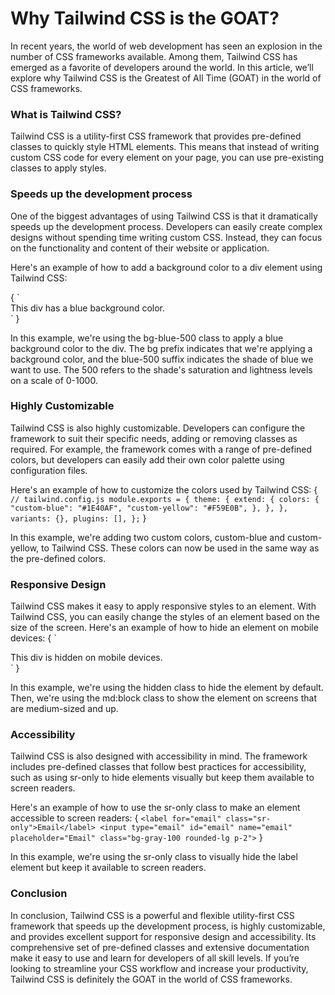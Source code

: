 
<div className="flex flex-col w-full m-auto gap-2">
<Centerdiv className="flex text-center mt-8 font-bold text-xl">

# Why Tailwind CSS is the GOAT?

</Centerdiv>

In recent years, the world of web development has seen an explosion in the number of CSS frameworks available. Among them, Tailwind CSS has emerged as a favorite of developers around the world. In this article, we’ll explore why Tailwind CSS is the Greatest of All Time (GOAT) in the world of CSS frameworks.

### What is Tailwind CSS?

Tailwind CSS is a utility-first CSS framework that provides pre-defined classes to quickly style HTML elements. This means that instead of writing custom CSS code for every element on your page, you can use pre-existing classes to apply styles.

### Speeds up the development process

One of the biggest advantages of using Tailwind CSS is that it dramatically speeds up the development process. Developers can easily create complex designs without spending time writing custom CSS. Instead, they can focus on the functionality and content of their website or application.

Here's an example of how to add a background color to a div element using Tailwind CSS:

<CodeBlock className="language-jsx">
{
`
<div class="bg-blue-500">This div has a blue background color.</div>
`
}
</CodeBlock>

In this example, we're using the bg-blue-500 class to apply a blue background color to the div. The bg prefix indicates that we're applying a background color, and the blue-500 suffix indicates the shade of blue we want to use. The 500 refers to the shade's saturation and lightness levels on a scale of 0-1000.

### Highly Customizable

Tailwind CSS is also highly customizable. Developers can configure the framework to suit their specific needs, adding or removing classes as required. For example, the framework comes with a range of pre-defined colors, but developers can easily add their own color palette using configuration files.

Here's an example of how to customize the colors used by Tailwind CSS:
<CodeBlock className="language-jsx">
{
`
// tailwind.config.js
module.exports = {
  theme: {
    extend: {
      colors: {
        "custom-blue": "#1E40AF",
        "custom-yellow": "#F59E0B",
      },
    },
  },
  variants: {},
  plugins: [],
};
`
}
</CodeBlock>

In this example, we're adding two custom colors, custom-blue and custom-yellow, to Tailwind CSS. These colors can now be used in the same way as the pre-defined colors.

### Responsive Design

Tailwind CSS makes it easy to apply responsive styles to an element. With Tailwind CSS, you can easily change the styles of an element based on the size of the screen. Here's an example of how to hide an element on mobile devices:
<CodeBlock className="language-jsx">
{
`
<div class="hidden md:block">This div is hidden on mobile devices.</div>
`
}
</CodeBlock>

In this example, we're using the hidden class to hide the element by default. Then, we're using the md:block class to show the element on screens that are medium-sized and up.

### Accessibility

Tailwind CSS is also designed with accessibility in mind. The framework includes pre-defined classes that follow best practices for accessibility, such as using sr-only to hide elements visually but keep them available to screen readers.

Here's an example of how to use the sr-only class to make an element accessible to screen readers:
<CodeBlock className="language-jsx">
{
`
<label for="email" class="sr-only">Email</label>
<input type="email" id="email" name="email" placeholder="Email" class="bg-gray-100 rounded-lg p-2">
`
}
</CodeBlock>

In this example, we're using the sr-only class to visually hide the label element but keep it available to screen readers.

### Conclusion

In conclusion, Tailwind CSS is a powerful and flexible utility-first CSS framework that speeds up the development process, is highly customizable, and provides excellent support for responsive design and accessibility. Its comprehensive set of pre-defined classes and extensive documentation make it easy to use and learn for developers of all skill levels. If you’re looking to streamline your CSS workflow and increase your productivity, Tailwind CSS is definitely the GOAT in the world of CSS frameworks.

</div>

